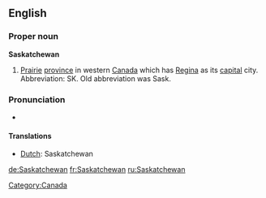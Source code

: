 ==English==
{{wikipedia}}
===Proper noun===
'''Saskatchewan'''
#[[prairie|Prairie]] [[province]] in western [[Canada]] which has [[Regina]] as its [[capital]] city.  Abbreviation: SK.  Old abbreviation was Sask.

===Pronunciation ===
* {{audio|en-ca-Saskatchewan.ogg|Audio (CA)}}

====Translations====
*[[Dutch]]: Saskatchewan

[[Category:Canada]]

[[de:Saskatchewan]]
[[fr:Saskatchewan]]
[[ru:Saskatchewan]]